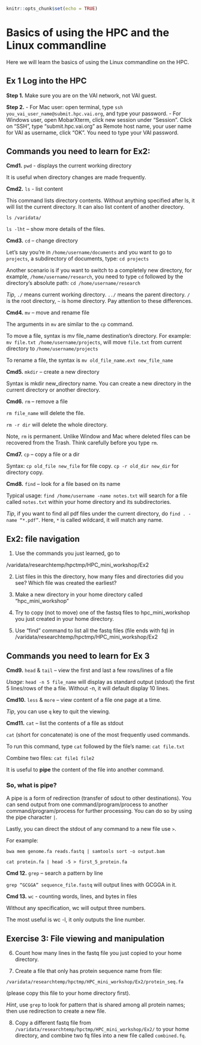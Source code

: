 ```r
knitr::opts_chunk$set(echo = TRUE)
```

# Basics of using the HPC and the Linux commandline

Here we will learn the basics of using the Linux commandline on the HPC.

## Ex 1 Log into the HPC

**Step 1.** Make sure you are on the VAI network, not VAI guest. 

**Step 2.** 
- For Mac user: open terminal, type `ssh you_vai_user_name@submit.hpc.vai.org`, and type your password. 
- For Windows user, open MobarXterm, click new session under “Session”.
Click on “SSH”, type “submit.hpc.vai.org” as Remote host name, your user name for  VAI as username, click “OK”. You need to type your VAI password. 


## Commands you need to learn for Ex2:

**Cmd1.** `pwd` - displays the current working directory

It is useful when directory changes are made frequently.

**Cmd2.** `ls` - list content 

This command lists directory contents. Without anything specified after ls, it will list the current directory. It can also list content of another directory.

`ls /varidata/`

`ls -lht`  -- show more details of the files. 

**Cmd3.** `cd` -- change directory 

Let’s say you’re in `/home/username/documents` and you want to go to `projects`, a subdirectory of documents, type: `cd projects`

Another scenario is if you want to switch to a completely new directory, for example, `/home/username/research`, you need to type `cd` followed by the directory’s absolute path: `cd /home/username/research`

_Tip_, `./` means current working directory. `../` means the parent directory. `/` is the root directory, `~` is home directory. Pay attention to these differences. 

**Cmd4.** `mv` -- move and rename file

The arguments in `mv` are similar to the `cp` command. 

To move a file, syntax is mv file_name destination’s directory. For example: `mv file.txt /home/username/projects`, will move `file.txt` from current directory to `/home/username/projects`

To rename a file, the syntax is `mv old_file_name.ext new_file_name`

**Cmd5.** `mkdir` -- create a new directory

Syntax is mkdir new_directory name. You can create a new directory in the current directory or another directory. 

**Cmd6.** `rm` -- remove a file 

`rm file_name` will delete the file. 

`rm -r dir` will delete the whole directory. 

Note, `rm` is permanent. Unlike Window and Mac where deleted files can be recovered from the Trash. Think carefully before you type `rm`. 

**Cmd7.** `cp` -- copy a file or a dir 

Syntax: `cp old_file new_file` for file copy. 
`cp -r old_dir new_dir` for directory copy. 

**Cmd8.** `find` -- look for a file based on its name 

Typical usage: `find /home/username -name notes.txt` will search for a file called `notes.txt` within your home directory and its subdirectories.

_Tip_, if you want to find all pdf files under the current directory, do `find . -name “*.pdf”`. Here, `*` is called wildcard, it will match any name. 


## Ex2: file navigation

1. Use the commands you just learned, go to

/varidata/researchtemp/hpctmp/HPC_mini_workshop/Ex2


2. List files in this the directory, how many files and directories did you see? Which file was created the earliest?


3. Make a new directory in your home directory called “hpc_mini_workshop”


4. Try to copy (not to move) one of the fastsq files to hpc_mini_workshop you just created in your home directory. 


5. Use “find” command to list all the fastq files (file ends with fq) in /varidata/researchtemp/hpctmp/HPC_mini_workshop/Ex2


## Commands you need to learn for Ex 3

**Cmd9.**  `head` & `tail` -- view the first and last a few rows/lines of a file

_Usage_: `head -n 5 file_name` will display as standard output (stdout) the first 5 lines/rows of the a file. Without -n, it will default display 10 lines. 

**Cmd10.** `less` & `more` -- view content of a file one page at a time. 

_Tip_, you can use `q` key to quit the viewing. 

**Cmd11.** `cat` -- list the contents of a file as stdout

`cat` (short for concatenate) is one of the most frequently used commands. 

To run this command, type `cat` followed by the file’s name: `cat file.txt`

Combine two files: `cat file1 file2`

It is useful to **pipe** the content of the file into another command. 


### So, what is pipe?

A pipe is a form of redirection (transfer of sdout to other destinations). You can send output from one command/program/process to another command/program/process for further processing. You can do so by using the pipe character `|`.

Lastly, you can direct the stdout of any command to a new file use `>`. 

For example:

`bwa mem genome.fa reads.fastq | samtools sort -o output.bam`

`cat protein.fa | head -5 > first_5_protein.fa`


**Cmd 12.** `grep` -- search a pattern by line 

`grep “GCGGA” sequence_file.fastq` will output lines with GCGGA in it. 

**Cmd 13.** `wc` - counting words, lines, and bytes in files

Without any specification, wc will output three numbers. 

The most useful is wc -l, it only outputs the line number. 

## Exercise 3:  File viewing and manipulation

6. Count how many lines in the fastq file you just copied to your home directory. 


7. Create a file that only has protein sequence name from file:

`/varidata/researchtemp/hpctmp/HPC_mini_workshop/Ex2/protein_seq.fa`

(please copy this file to your home directory first). 

_Hint_, use `grep` to look for pattern that is shared among all protein names; then use redirection to create a new file. 


8. Copy a different fastq file from `/varidata/researchtemp/hpctmp/HPC_mini_workshop/Ex2/` to your home directory, and combine two fq files into a new file called `combined.fq`.


